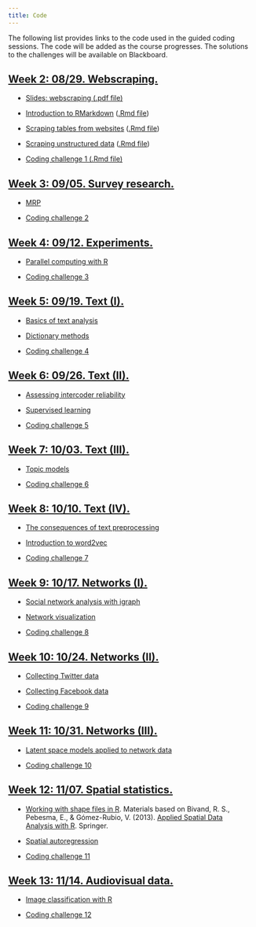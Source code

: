 ```yaml
---
title: Code
---
```


The following list provides links to the code used in the guided coding sessions. The code will be added as the course progresses. The solutions to the challenges will be available on Blackboard.

<div class="panel-group">
<div class="panel panel-default">
<div class="panel-heading">
<h2 id="week-2" class="panel-title">
<a data-toggle="collapse" href="#collapse2">Week 2: 08/29. Webscraping.</a>
</h2>
</div>
<div id="collapse2" class="panel-collapse collapse in" style="margin:12px">

<ul>
<li><p><a href="slides/03-scraping.pdf">Slides: webscraping (.pdf file)</a></p>
</li>
<li><p><a href="code/00-setup.html">Introduction to RMarkdown</a> (<a href="code/00-setup.Rmd">.Rmd file</a>)</p>
</li>
<li><p><a href="code/01-scraping-tables.html">Scraping tables from websites</a> (<a href="code/01-scraping-tables.Rmd">.Rmd file</a>)</p>
</li>
<li><p><a href="code/02-scraping-unstructured-data.html">Scraping unstructured data</a> (<a href="code/02-scraping-unstructured-data.Rmd">.Rmd file</a>)</p>
</li>
<li><p><a href="challenges/challenge1.Rmd">Coding challenge 1 (.Rmd file)</a></p>
</li>
</ul>
</div>
</div>
</div>

<div class="panel-group">
<div class="panel panel-default">
<div class="panel-heading">
<h2 id="week-3" class="panel-title">
<a data-toggle="collapse" href="#collapse3">Week 3: 09/05. Survey research.</a>
</h2>
</div>
<div id="collapse3" class="panel-collapse collapse in" style="margin:12px">

<ul>
<li><p><a href="">MRP</a></p>
</li>
<li><p><a href="">Coding challenge 2</a></p>
</li>
</ul>
</div>
</div>
</div>



<div class="panel-group">
<div class="panel panel-default">
<div class="panel-heading">
<h2 id="week-4" class="panel-title">
<a data-toggle="collapse" href="#collapse4">Week 4: 09/12. Experiments.</a>
</h2>
</div>
<div id="collapse4" class="panel-collapse collapse in" style="margin:12px">

<ul>
<li><p><a href="">Parallel computing with R</a></p>
</li>
<li><p><a href="">Coding challenge 3</a></p>
</li>
</ul>
</div>
</div>
</div>



<div class="panel-group">
<div class="panel panel-default">
<div class="panel-heading">
<h2 id="week-5" class="panel-title">
<a data-toggle="collapse" href="#collapse5">Week 5: 09/19. Text (I).</a>
</h2>
</div>
<div id="collapse5" class="panel-collapse collapse in" style="margin:12px">

<ul>
<li><p><a href="">Basics of text analysis</a></p>
</li>
<li><p><a href="">Dictionary methods</a></p>
</li>
<li><p><a href="">Coding challenge 4</a></p>
</li>
</ul>
</div>
</div>
</div>


<div class="panel-group">
<div class="panel panel-default">
<div class="panel-heading">
<h2 id="week-6" class="panel-title">
<a data-toggle="collapse" href="#collapse6">Week 6: 09/26. Text (II).</a>
</h2>
</div>
<div id="collapse6" class="panel-collapse collapse in" style="margin:12px">

<ul>
<li><p><a href="">Assessing intercoder reliability</a></p>
</li>
<li><p><a href="">Supervised learning</a></p>
</li>
<li><p><a href="">Coding challenge 5</a></p>
</li>
</ul>
</div>
</div>
</div>


<div class="panel-group">
<div class="panel panel-default">
<div class="panel-heading">
<h2 id="week-7" class="panel-title">
<a data-toggle="collapse" href="#collapse7">Week 7: 10/03. Text (III).</a>
</h2>
</div>
<div id="collapse1" class="panel-collapse collapse in" style="margin:12px">


<ul>
<li><p><a href="">Topic models</a></p>
</li>
<li><p><a href="">Coding challenge 6</a></p>
</li>
</ul>
</div>
</div>
</div>

<div class="panel-group">
<div class="panel panel-default">
<div class="panel-heading">
<h2 id="week-8" class="panel-title">
<a data-toggle="collapse" href="#collapse8">Week 8: 10/10. Text (IV).</a>
</h2>
</div>
<div id="collapse8" class="panel-collapse collapse in" style="margin:12px">


<ul>
<li><p><a href="">The consequences of text preprocessing</a></p>
</li>
<li><p><a href="">Introduction to word2vec</a></p>
</li>
<li><p><a href="">Coding challenge 7</a></p>
</li>
</ul>
</div>
</div>
</div>


<div class="panel-group">
<div class="panel panel-default">
<div class="panel-heading">
<h2 id="week-9" class="panel-title">
<a data-toggle="collapse" href="#collapse9">Week 9: 10/17. Networks (I).</a>
</h2>
</div>
<div id="collapse9" class="panel-collapse collapse in" style="margin:12px">


<ul>
<li><p><a href="">Social network analysis with igraph</a></p>
</li>
<li><p><a href="">Network visualization</a></p>
</li>
<li><p><a href="">Coding challenge 8</a></p>
</li>
</ul>
</div>
</div>
</div>


<div class="panel-group">
<div class="panel panel-default">
<div class="panel-heading">
<h2 id="week-10" class="panel-title">
<a data-toggle="collapse" href="#collapse10">Week 10: 10/24. Networks (II).</a>
</h2>
</div>
<div id="collapse10" class="panel-collapse collapse in" style="margin:12px">


<ul>
<li><p><a href="">Collecting Twitter data</a></p>
</li>
<li><p><a href="">Collecting Facebook data</a></p>
</li>
<li><p><a href="">Coding challenge 9</a></p>
</li>
</ul>
</div>
</div>
</div>



<div class="panel-group">
<div class="panel panel-default">
<div class="panel-heading">
<h2 id="week-11" class="panel-title">
<a data-toggle="collapse" href="#collapse11">Week 11: 10/31. Networks (III).</a>
</h2>
</div>
<div id="collapse11" class="panel-collapse collapse in" style="margin:12px">


<ul>
<li><p><a href="">Latent space models applied to network data</a></p>
</li>
<li><p><a href="">Coding challenge 10</a></p>
</li>
</ul>
</div>
</div>
</div>


<div class="panel-group">
<div class="panel panel-default">
<div class="panel-heading">
<h2 id="week-12" class="panel-title">
<a data-toggle="collapse" href="#collapse12">Week 12: 11/07. Spatial statistics.</a>
</h2>
</div>
<div id="collapse12" class="panel-collapse collapse in" style="margin:12px">


<ul>
<li><p><a href="">Working with shape files in R</a>. Materials based on Bivand, R. S., Pebesma, E., & Gómez-Rubio, V. (2013). <a href="http://usc.summon.serialssolutions.com/#!/search?bookMark=ePnHCXMw42JgAfZbU5lBe6iARb856Dx20BgbsGIG3YhiwgEbAAHNwAFTDyeDCrS9pVAMWkOcmKMAWhupkAg9k0MBNB6pEMTNoODmGuLsoVtanBwP2SIIrSKK40EdKkvQziGCSgBvtSyc">Applied Spatial Data Analysis with R</a>. Springer.</p>
</li>
<li><p><a href="">Spatial autoregression</a></p>
</li>
<li><p><a href="">Coding challenge 11</a></p>
</li>
</ul>
</div>
</div>
</div>


<div class="panel-group">
<div class="panel panel-default">
<div class="panel-heading">
<h2 id="week-13" class="panel-title">
<a data-toggle="collapse" href="#collapse13">Week 13: 11/14. Audiovisual data.</a>
</h2>
</div>
<div id="collapse13" class="panel-collapse collapse in" style="margin:12px">

<ul>
<li><p><a href="">Image classification with R</a></p>
</li>
<li><p><a href="">Coding challenge 12</a></p>
</li>
</ul>
</div>
</div>
</div>
